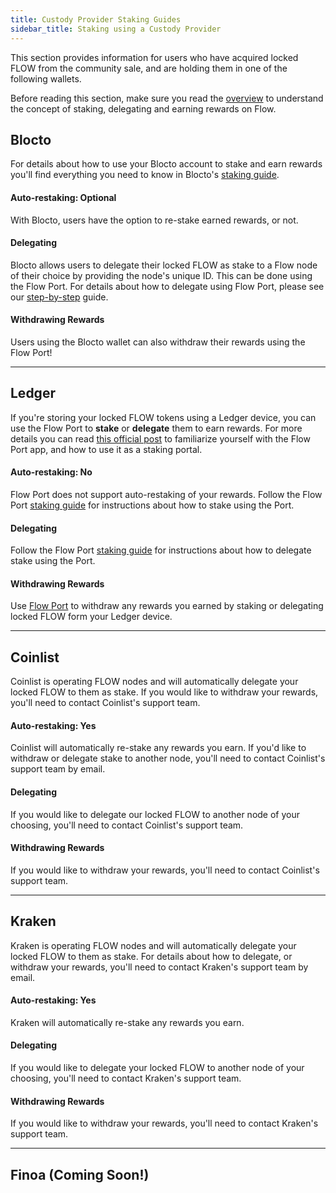 ```yaml
---
title: Custody Provider Staking Guides
sidebar_title: Staking using a Custody Provider
---
```


This section provides information for users who have acquired locked FLOW from the community sale, and are holding them in one of the following wallets.

Before reading this section, make sure you read the [overview](/staking/) to understand the concept of staking, delegating and earning rewards
on Flow.

## Blocto

For details about how to use your Blocto account to stake and earn rewards you'll
find everything you need to know in Blocto's [staking guide](https://guide.blocto.app/article/stake-flow-tokens-step-by-step-with-blocto).

#### Auto-restaking: Optional

With Blocto, users have the option to re-stake earned rewards, or not.

#### Delegating

Blocto allows users to delegate their locked FLOW as stake to a Flow node of their choice by providing the node's unique ID. This can be done using the Flow Port.
For details about how to delegate using Flow Port, please see our [step-by-step](/) guide.

#### Withdrawing Rewards

Users using the Blocto wallet can also withdraw their rewards using the Flow Port!

---

## Ledger

If you're storing your locked FLOW tokens using a Ledger device, you can use the Flow Port to **stake** or **delegate** them to earn rewards.
For more details you can read [this official post](https://www.onflow.org/post/flow-port-is-here) to familiarize yourself with the Flow Port app,
and how to use it as a staking portal.

#### Auto-restaking: No

Flow Port does not support auto-restaking of your rewards. Follow the Flow Port [staking guide](/) for instructions about how to stake using the Port.

#### Delegating

Follow the Flow Port [staking guide](/) for instructions about how to delegate stake using the Port.

#### Withdrawing Rewards

Use [Flow Port](https://port.onflow.org) to withdraw any rewards you earned by staking or delegating locked FLOW form your Ledger device.

---

## Coinlist

Coinlist is operating FLOW nodes and will automatically delegate your locked FLOW to them as stake.
If you would like to withdraw your rewards, you'll need to contact Coinlist's support team.

#### Auto-restaking: Yes

Coinlist will automatically re-stake any rewards you earn. If you'd like to withdraw or delegate stake to another node, you'll need to
contact Coinlist's support team by email.

#### Delegating

If you would like to delegate our locked FLOW to another node of your choosing, you'll need to contact Coinlist's support team.

#### Withdrawing Rewards

If you would like to withdraw your rewards, you'll need to contact Coinlist's support team.

---

## Kraken

Kraken is operating FLOW nodes and will automatically delegate your locked FLOW to them as stake.
For details about how to delegate, or withdraw your rewards, you'll need to contact Kraken's support team by email.

#### Auto-restaking: Yes

Kraken will automatically re-stake any rewards you earn.

#### Delegating

If you would like to delegate your locked FLOW to another node of your choosing, you'll need to contact Kraken's support team.

#### Withdrawing Rewards

If you would like to withdraw your rewards, you'll need to contact Kraken's support team.

---

## Finoa (Coming Soon!)

<br />
